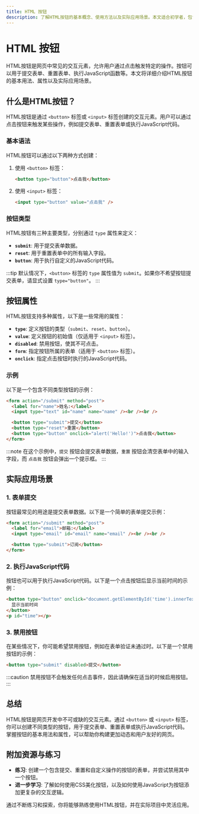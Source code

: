 ```yaml
---
title: HTML 按钮
description: 了解HTML按钮的基本概念、使用方法以及实际应用场景。本文适合初学者，包含代码示例和实际案例。
---
```


# HTML 按钮

HTML按钮是网页中常见的交互元素，允许用户通过点击触发特定的操作。按钮可以用于提交表单、重置表单、执行JavaScript函数等。本文将详细介绍HTML按钮的基本用法、属性以及实际应用场景。

## 什么是HTML按钮？

HTML按钮是通过 `<button>` 标签或 `<input>` 标签创建的交互元素。用户可以通过点击按钮来触发某些操作，例如提交表单、重置表单或执行JavaScript代码。

### 基本语法

HTML按钮可以通过以下两种方式创建：

1. 使用 `<button>` 标签：
   ```html
   <button type="button">点击我</button>
   ```

2. 使用 `<input>` 标签：
   ```html
   <input type="button" value="点击我" />
   ```

### 按钮类型

HTML按钮有三种主要类型，分别通过 `type` 属性来定义：

- **`submit`**: 用于提交表单数据。
- **`reset`**: 用于重置表单中的所有输入字段。
- **`button`**: 用于执行自定义的JavaScript代码。

:::tip
默认情况下，`<button>` 标签的 `type` 属性值为 `submit`。如果你不希望按钮提交表单，请显式设置 `type="button"`。
:::

## 按钮属性

HTML按钮支持多种属性，以下是一些常用的属性：

- **`type`**: 定义按钮的类型（`submit`、`reset`、`button`）。
- **`value`**: 定义按钮的初始值（仅适用于 `<input>` 标签）。
- **`disabled`**: 禁用按钮，使其不可点击。
- **`form`**: 指定按钮所属的表单（适用于 `<button>` 标签）。
- **`onclick`**: 指定点击按钮时执行的JavaScript代码。

### 示例

以下是一个包含不同类型按钮的示例：

```html
<form action="/submit" method="post">
  <label for="name">姓名:</label>
  <input type="text" id="name" name="name" /><br /><br />

  <button type="submit">提交</button>
  <button type="reset">重置</button>
  <button type="button" onclick="alert('Hello!')">点击我</button>
</form>
```

:::note
在这个示例中，`提交` 按钮会提交表单数据，`重置` 按钮会清空表单中的输入字段，而 `点击我` 按钮会弹出一个提示框。
:::

## 实际应用场景

### 1. 表单提交

按钮最常见的用途是提交表单数据。以下是一个简单的表单提交示例：

```html
<form action="/submit" method="post">
  <label for="email">邮箱:</label>
  <input type="email" id="email" name="email" /><br /><br />

  <button type="submit">订阅</button>
</form>
```

### 2. 执行JavaScript代码

按钮也可以用于执行JavaScript代码。以下是一个点击按钮后显示当前时间的示例：

```html
<button type="button" onclick="document.getElementById('time').innerText = new Date().toLocaleTimeString()">
  显示当前时间
</button>
<p id="time"></p>
```

### 3. 禁用按钮

在某些情况下，你可能希望禁用按钮，例如在表单验证未通过时。以下是一个禁用按钮的示例：

```html
<button type="submit" disabled>提交</button>
```

:::caution
禁用按钮不会触发任何点击事件，因此请确保在适当的时候启用按钮。
:::

## 总结

HTML按钮是网页开发中不可或缺的交互元素。通过 `<button>` 或 `<input>` 标签，你可以创建不同类型的按钮，用于提交表单、重置表单或执行JavaScript代码。掌握按钮的基本用法和属性，可以帮助你构建更加动态和用户友好的网页。

## 附加资源与练习

- **练习**: 创建一个包含提交、重置和自定义操作的按钮的表单，并尝试禁用其中一个按钮。
- **进一步学习**: 了解如何使用CSS美化按钮，以及如何使用JavaScript为按钮添加更复杂的交互逻辑。

通过不断练习和探索，你将能够熟练使用HTML按钮，并在实际项目中灵活应用。